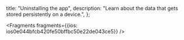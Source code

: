   title: "Uninstalling the app",
  description: "Learn about the data that gets stored persistently on a device.",
};






<Fragments fragments={{ios: ios0e044bfcb420fe50bffbc50e22de043ce5}} />
